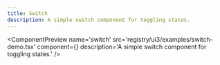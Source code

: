 ```yaml
---
title: Switch
description: A simple switch component for toggling states.
---
```



<ComponentPreview
  name='switch'
  src='registry/ui3/examples/switch-demo.tsx'
  component={<SwitchDemo />}
  description='A simple switch component for toggling states.'
/>
